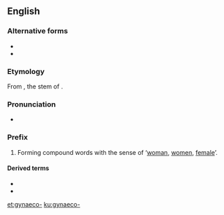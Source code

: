 ==English==

===Alternative forms===
* {{l|en|gynæco-}}
* {{l|en|gyneco-}}

===Etymology===
From {{etyl|grc|en}} {{m|grc||γυναικ-}}, the stem of {{m|grc|γυνή||woman, female}}.

===Pronunciation===
* {{IPA|/ˌɡaɪnɪkə/|/ˌdʒaɪnɪkə/|lang=en}}

===Prefix===
{{en-prefix}}

# Forming compound words with the sense of ‘[[woman]], [[women]], [[female]]’.

====Derived terms====
* {{l|en|gynaecomasty}}
* {{l|en|gynaecomorphous}}

[[et:gynaeco-]]
[[ku:gynaeco-]]